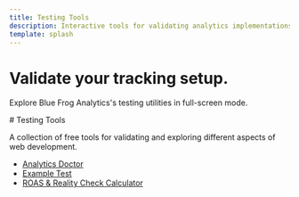 ```yaml
---
title: Testing Tools
description: Interactive tools for validating analytics implementations.
template: splash
---
```


<div class="carbon-hero">
  <h1>Validate your tracking setup.</h1>
  <p>Explore Blue Frog Analytics's testing utilities in full-screen mode.</p>
</div>
<div class="carbon-container">
# Testing Tools

A collection of free tools for validating and exploring different aspects of web development.

- [Analytics Doctor](/tests/analytics-doctor)
- [Example Test](/tests/example-test)
- [ROAS & Reality Check Calculator](/tests/roas-calculator)

</div>

